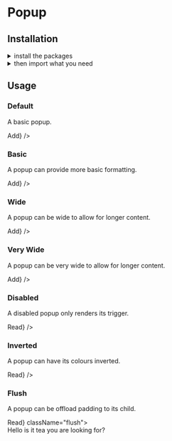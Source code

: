 
<Meta title="Components|Popup (SUI)" />

<Anchor storyId="components-popup-sui--standard" />

<SemanticLink docPath="/modules/popup/" />

# Popup

## Installation

<details><summary className="outline-0">install the packages</summary>

Install from <a href={INSTALLATION_PAGE}>the React bundle</a> or as a single package:

```bash
npm install @orbit-ui/css-normalize @orbit-ui/tachyons @orbit-ui/semantic-ui-theme semantic-ui-react
```
</details>

<details><summary className="outline-0">then import what you need</summary>

```javascript
    import { Popup } from "semantic-ui-react";
```
</details>

## Usage

### Default

A basic popup.

<Preview>
    <Story name="default">
        <Popup content="Adds users to your feed" trigger={<Button>Add</Button>} />
    </Story>
</Preview>

### Basic

A popup can provide more basic formatting.

<Preview>
    <Story name="basic">
        <Popup basic content="Adds users to your feed" trigger={<Button>Add</Button>} />
    </Story>
</Preview>

### Wide

A popup can be wide to allow for longer content.

<Preview>
    <Story name="wide">
        <Popup wide content="This is a wide pop-up which allows for lots of content with additional space. You can fit a lot of words here and the paragraphs will be pretty wide." trigger={<Button>Add</Button>} />
    </Story>
</Preview>

### Very Wide

A popup can be very wide to allow for longer content.

<Preview>
    <Story name="very wide">
        <Popup wide="very" content="This is a wide pop-up which allows for lots of content with additional space. You can fit a lot of words here and the paragraphs will be pretty wide." trigger={<Button>Add</Button>} />
    </Story>
</Preview>

### Disabled

A disabled popup only renders its trigger.

<Preview>
    <Story name="disabled">
        <Popup disabled content="Once upon a midnight dreary, while I pondered, weak and weary, Over many a quaint and curious volume of forgotten lore—" trigger={<Button>Read</Button>} />
    </Story>
</Preview>

### Inverted

A popup can have its colours inverted.

<Preview>
    <Story name="inverted">
        <Popup inverted content="Once upon a midnight dreary, while I pondered, weak and weary, Over many a quaint and curious volume of forgotten lore—" trigger={<Button>Read</Button>} />
    </Story>
</Preview>

### Flush

A popup can be offload padding to its child.

<Preview>
    <Story name="flush">
        <Popup trigger={<Button>Read</Button>} className="flush">
            <Popup.Content className="pa10">
                <div>Hello is it tea you are looking for?</div>
            </Popup.Content>
        </Popup>
    </Story>
</Preview>
